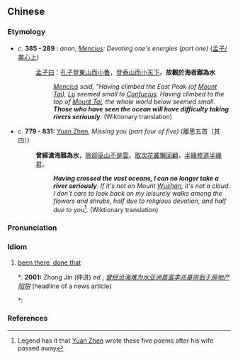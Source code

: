 {{also|曾经沧海难为水}}
==Chinese==
{{zh-forms|s=曾经沧海难为水|type=112111}}

===Etymology===
* ''c.'' '''385 {{B.C.E.}} - 289 {{B.C.E.}}:''' ''anon'', ''[[w:Mencius|Mencius]]: Devoting one's energies (part one)'' ([[:zh:s:孟子/盡心上|孟子/盡心上]])
*: [[孟子]][[曰]]：[[孔子]][[登]][[東山]][[而]][[小]][[魯]]，[[登泰山而小天下]]。'''故觀於海者難為水'''
*:: ''[[w:Mencius|Mencius]] said, "Having climbed the East Peak (of [[w:Mount Tai|Mount Tai]]), [[w:Lu (state)|Lu]] seemed small to [[w:Confucius|Confucius]]. Having climbed to the top of [[w:Mount Tai|Mount Tai]], the whole world below seemed small. '''Those who have seen the ocean will have difficulty taking rivers seriously'''''. (Wiktionary translation)
* ''c.'' '''779 - 831:''' [[w:Yuan Zhen|Yuan Zhen]], ''Missing you (part four of five)'' (離思五首（其四）)
*: '''曾經滄海難為水'''，[[除卻]][[巫山]][[不是]][[雲]]。[[取次]][[花叢]][[懶]][[回顧]]，[[半]][[緣]][[修道]][[半]][[緣]][[君]]。
*:: '''''Having crossed the vast oceans, I can no longer take a river seriously'''. If it's not on Mount [[w:Wushan|Wushan]], it's not a cloud. I don't care to look back on my leisurely walks among the flowers and shrubs, half due to religious devotion, and half due to you''<ref>Legend has it that [[w:Yuan Zhen|Yuan Zhen]] wrote these five poems after his wife passed away</ref>. (Wiktionary translation)

===Pronunciation===
{{zh-pron
|m=céng jīng cānghǎi nán wéi shuǐ
|cat=id
}}

===Idiom===
{{zh-idiom}}

# [[been there, done that]]
#*: '''2001:''' Zhong Jin (仲进) ''ed.'', ''[http://house.focus.cn/news/2001-11-27/23894.html 曾经沧海难为水亚洲首富李兆基徘徊于房地产陷阱]'' (headline of a news article)
#*: {{zh-x|曾經滄海難為水 亞洲 首 富 李 兆 基 徘徊 於 房地產 陷阱|'''Been there, done that''' ... Asia's richest man, Li Zhaoji, avoids being sucked into the real estate}}

===References===
<references/>